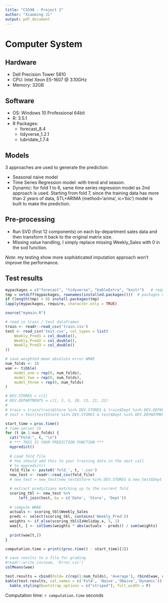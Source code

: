 ```yaml
---
title: "CS598 - Project 2"
author: "Xiaoming Ji"
output: pdf_document
---
```

# Computer System

## Hardware
- Dell Precision Tower 5810
- CPU: Intel Xeon E5-1607 @ 3.10GHz
- Memory: 32GB

## Software
- OS: Windows 10 Professional 64bit
- R: 3.5.1
- R Packages:
    - forecast_8.4
    - tidyverse_1.2.1
    - lubridate_1.7.4

## Models

3 approaches are used to generate the prediction:

- Seasonal naive model
- Time Series Regression model: with trend and season.
- Dynamic: for fold 1 to 6, same time series regression model as 2nd approach is used. Starting from fold 7, since the training data has more than 2 years of data, STL+ARIMA (method='arima', ic='bic') model is built to make the prediction.

## Pre-processing

- Run SVD (first 12 components) on each by-department sales data and then transform it back to the original matrix size. 
- Missing value handling, I simply replace missing Weekly_Sales with 0 in the svd function.

*Note*: my testing show more sophisticated imputation approach won't improve the performance.

## Test results
```r
mypackages = c("forecast", "tidyverse", "kableExtra", "knitr")   # required packages
tmp = setdiff(mypackages, rownames(installed.packages()))  # packages need to be installed
if (length(tmp) > 0) install.packages(tmp)
lapply(mypackages, require, character.only = TRUE)
```

```r
source("mymain.R")

# read in train / test dataframes
train <- readr::read_csv('train.csv')
test <- read_csv('test.csv', col_types = list(
    Weekly_Pred1 = col_double(),
    Weekly_Pred2 = col_double(),
    Weekly_Pred3 = col_double()
))

# save weighted mean absolute error WMAE
num_folds <- 10
wae <- tibble(
    model_one = rep(0, num_folds), 
    model_two = rep(0, num_folds), 
    model_three = rep(0, num_folds)
)
```

```r
# DEV.STORES = c(1)
# DEV.DEPARTMENTS = c(1, 3, 5, 10, 13, 21, 22)
# 
# train = train[train$Store %in% DEV.STORES & train$Dept %in% DEV.DEPARTMENTS, ]
# test = test[test$Store %in% DEV.STORES & test$Dept %in% DEV.DEPARTMENTS, ]

start_time = proc.time()
# time-series CV
for (t in 1:num_folds) {
  cat("Fold:", t, "\n")
  # *** THIS IS YOUR PREDICTION FUNCTION ***
  mypredict()
  
  # Load fold file 
  # You should add this to your training data in the next call 
  # to mypredict()
  fold_file <- paste0('fold_', t, '.csv')
  new_test <- readr::read_csv(fold_file)
  # new_test = new_test[new_test$Store %in% DEV.STORES & new_test$Dept %in% DEV.DEPARTMENTS, ]

  # extract predictions matching up to the current fold
  scoring_tbl <- new_test %>% 
      left_join(test, by = c('Date', 'Store', 'Dept'))
  
  # compute WMAE
  actuals <- scoring_tbl$Weekly_Sales
  preds <- select(scoring_tbl, contains('Weekly_Pred'))
  weights <- if_else(scoring_tbl$IsHoliday.x, 5, 1)
  wae[t, ] <- colSums(weights * abs(actuals - preds)) / sum(weights)
  
  print(wae[t,])
}

computation.time = print((proc.time() - start_time)[3])

# save results to a file for grading
#readr::write_csv(wae, 'Error.csv')
colMeans(wae)
```

```r
test.results = cbind(Fold= c(rep(1:num_folds), 'Average'), rbind(wae, colMeans(wae)))
kable(test.results, col.names = c('Fold', 'Naive','SNaive','Dynamic'))  %>%
  kable_styling(bootstrap_options = c("striped"), full_width = F) 
```

Computation time: `r computation.time` seconds
